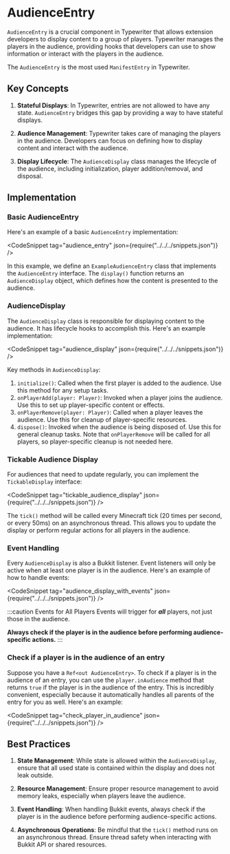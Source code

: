 
# AudienceEntry

`AudienceEntry` is a crucial component in Typewriter that allows extension developers to display content to a group of players.
Typewriter manages the players in the audience, providing hooks that developers can use to show information or interact with the players in the audience.

The `AudienceEntry` is the most used `ManifestEntry` in Typewriter.


## Key Concepts

1. **Stateful Displays**: In Typewriter, entries are not allowed to have any state. `AudienceEntry` bridges this gap by providing a way to have stateful displays.

2. **Audience Management**: Typewriter takes care of managing the players in the audience. Developers can focus on defining how to display content and interact with the audience.

3. **Display Lifecycle**: The `AudienceDisplay` class manages the lifecycle of the audience, including initialization, player addition/removal, and disposal.

## Implementation

### Basic AudienceEntry

Here's an example of a basic `AudienceEntry` implementation:

<CodeSnippet tag="audience_entry" json={require("../../../snippets.json")} />

In this example, we define an `ExampleAudienceEntry` class that implements the `AudienceEntry` interface. 
The `display()` function returns an `AudienceDisplay` object, which defines how the content is presented to the audience.

### AudienceDisplay

The `AudienceDisplay` class is responsible for displaying content to the audience.
It has lifecycle hooks to accomplish this.
Here's an example implementation:

<CodeSnippet tag="audience_display" json={require("../../../snippets.json")} />

Key methods in `AudienceDisplay`:

1. `initialize()`: Called when the first player is added to the audience. Use this method for any setup tasks.
2. `onPlayerAdd(player: Player)`: Invoked when a player joins the audience. Use this to set up player-specific content or effects.
3. `onPlayerRemove(player: Player)`: Called when a player leaves the audience. Use this for cleanup of player-specific resources.
4. `dispose()`: Invoked when the audience is being disposed of. Use this for general cleanup tasks. Note that `onPlayerRemove` will be called for all players, so player-specific cleanup is not needed here.

### Tickable Audience Display

For audiences that need to update regularly, you can implement the `TickableDisplay` interface:

<CodeSnippet tag="tickable_audience_display" json={require("../../../snippets.json")} />

The `tick()` method will be called every Minecraft tick (20 times per second, or every 50ms) on an asynchronous thread. 
This allows you to update the display or perform regular actions for all players in the audience.

### Event Handling

Every `AudienceDisplay` is also a Bukkit listener. 
Event listeners will only be active when at least one player is in the audience. 
Here's an example of how to handle events:

<CodeSnippet tag="audience_display_with_events" json={require("../../../snippets.json")} />

:::caution Events for All Players
Events will trigger for _**all**_ players, not just those in the audience. 

**Always check if the player is in the audience before performing audience-specific actions.**
:::

### Check if a player is in the audience of an entry

Suppose you have a `Ref<out AudienceEntry>`.
To check if a player is in the audience of an entry,
you can use the `player.inAudience` method that returns `true` if the player is in the audience of the entry.
This is incredibly convenient, especially because it automatically handles all parents of the entry for you as well.
Here's an example:

<CodeSnippet tag="check_player_in_audience" json={require("../../../snippets.json")} />

## Best Practices

1. **State Management**: While state is allowed within the `AudienceDisplay`, ensure that all used state is contained within the display and does not leak outside.

2. **Resource Management**: Ensure proper resource management to avoid memory leaks, especially when players leave the audience.

3. **Event Handling**: When handling Bukkit events, always check if the player is in the audience before performing audience-specific actions.

4. **Asynchronous Operations**: Be mindful that the `tick()` method runs on an asynchronous thread. Ensure thread safety when interacting with Bukkit API or shared resources.
